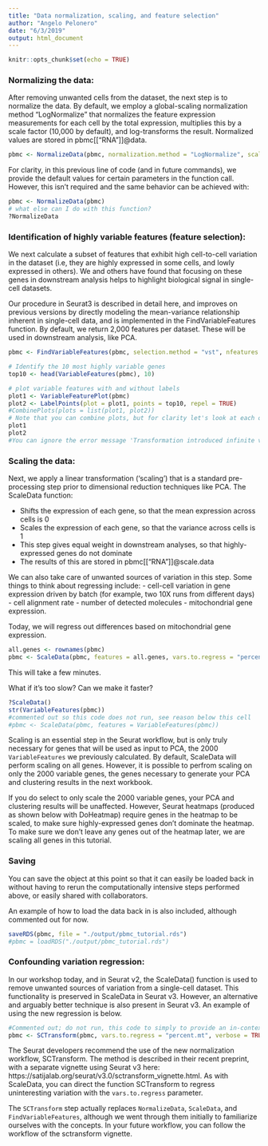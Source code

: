 ```yaml
---
title: "Data normalization, scaling, and feature selection"
author: "Angelo Pelonero"
date: "6/3/2019"
output: html_document
---
```


```r
knitr::opts_chunk$set(echo = TRUE)
```

### Normalizing the data:

After removing unwanted cells from the dataset, the next step is to normalize the data. By default, we employ a global-scaling normalization method “LogNormalize” that normalizes the feature expression measurements for each cell by the total expression, multiplies this by a scale factor (10,000 by default), and log-transforms the result. Normalized values are stored in pbmc[["RNA"]]@data.
```r
pbmc <- NormalizeData(pbmc, normalization.method = "LogNormalize", scale.factor = 10000)
```
For clarity, in this previous line of code (and in future commands), we provide the default values for certain parameters in the function call. However, this isn’t required and the same behavior can be achieved with:
```r
pbmc <- NormalizeData(pbmc)
# what else can I do with this function?
?NormalizeData
```

### Identification of highly variable features (feature selection):

We next calculate a subset of features that exhibit high cell-to-cell variation in the dataset (i.e, they are highly expressed in some cells, and lowly expressed in others). We and others have found that focusing on these genes in downstream analysis helps to highlight biological signal in single-cell datasets.

Our procedure in Seurat3 is described in detail here, and improves on previous versions by directly modeling the mean-variance relationship inherent in single-cell data, and is implemented in the FindVariableFeatures function. By default, we return 2,000 features per dataset. These will be used in downstream analysis, like PCA.
```r
pbmc <- FindVariableFeatures(pbmc, selection.method = "vst", nfeatures = 2000)

# Identify the 10 most highly variable genes
top10 <- head(VariableFeatures(pbmc), 10)

# plot variable features with and without labels
plot1 <- VariableFeaturePlot(pbmc)
plot2 <- LabelPoints(plot = plot1, points = top10, repel = TRUE)
#CombinePlots(plots = list(plot1, plot2))
# Note that you can combine plots, but for clarity let's look at each one on their own:
plot1
plot2
#You can ignore the error message 'Transformation introduced infinite values in continuous x-axis'
```

### Scaling the data:

Next, we apply a linear transformation (‘scaling’) that is a standard pre-processing step prior to dimensional reduction techniques like PCA. The ScaleData function:

  - Shifts the expression of each gene, so that the mean expression across cells is 0
  - Scales the expression of each gene, so that the variance across cells is 1
  - This step gives equal weight in downstream analyses, so that highly-expressed genes do not dominate
  - The results of this are stored in pbmc[["RNA"]]@scale.data

We can also take care of unwanted sources of variation in this step. Some things to think about regressing include:
- cell-cell variation in gene expression driven by batch (for example, two 10X runs from different days)
- cell alignment rate 
- number of detected molecules
- mitochondrial gene expression.

Today, we will regress out differences based on mitochondrial gene expression.
```r
all.genes <- rownames(pbmc)
pbmc <- ScaleData(pbmc, features = all.genes, vars.to.regress = "percent.mt")
```
This will take a few minutes. 

What if it's too slow? Can we make it faster?

```r
?ScaleData()
str(VariableFeatures(pbmc))
#commented out so this code does not run, see reason below this cell
#pbmc <- ScaleData(pbmc, features = VariableFeatures(pbmc))
```
Scaling is an essential step in the Seurat workflow, but is only truly necessary for genes that will be used as input to PCA, the 2000 `VariableFeatures` we previously calculated. By default, ScaleData will perform scaling on all genes. However, it is possible to perfrom scaling on only the 2000 variable genes, the genes necessary to generate your PCA and clustering results in the next workbook.

If you do select to only scale the 2000 variable genes, your PCA and clustering results will be unaffected. However, Seurat heatmaps (produced as shown below with DoHeatmap) require genes in the heatmap to be scaled, to make sure highly-expressed genes don’t dominate the heatmap. To make sure we don’t leave any genes out of the heatmap later, we are scaling all genes in this tutorial.

### Saving

You can save the object at this point so that it can easily be loaded back in without having to rerun the computationally intensive steps performed above, or easily shared with collaborators.

An example of how to load the data back in is also included, although commented out for now.
```r
saveRDS(pbmc, file = "./output/pbmc_tutorial.rds")
#pbmc = loadRDS("./output/pbmc_tutorial.rds")
```

### Confounding variation regression:

In our workshop today, and in Seurat v2, the ScaleData() function is used to remove unwanted sources of variation from a single-cell dataset. This functionality is preserved in ScaleData in Seurat v3. However, an alternative and arguably better technique is also present in Seurat v3. An example of using the new regression is below.

```r
#Commented out; do not run, this code to simply to provide an in-context example
pbmc <- SCTransform(pbmc, vars.to.regress = "percent.mt", verbose = TRUE)
```
The Seurat developers recommend the use of the new normalization workflow, SCTransform. The method is described in their recent preprint, with a separate vignette using Seurat v3 here: https://satijalab.org/seurat/v3.0/sctransform_vignette.html. As with ScaleData, you can direct the function SCTransform to regress uninteresting variation with the `vars.to.regress` parameter.

The `SCTransform` step actually replaces `NormalizeData`, `ScaleData`, and `FindVariableFeatures`, although we went through them initially to familiarize ourselves with the concepts. In your future workflow, you can follow the workflow of the sctransform vignette.